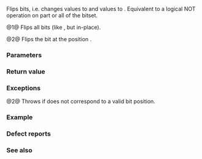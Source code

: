 {{cpp/utility/bitset/title|flip}}
{{cpp/utility/bitset/navbar}}
{{dcl begin}}
{{dcla|num=1|noexcept=c++11|constexpr=c++23|1=
bitset&amp; flip();
}}
{{dcla|num=2|constexpr=c++23|
bitset&amp; flip( std::size_t pos );
}}
{{dcl end}}

Flips bits, i.e. changes {{c|true}} values to {{c|false}} and {{c|false}} values to {{c|true}}.   Equivalent to a logical NOT operation on part or all of the bitset.

@1@ Flips all bits (like {{lc|operator~}}, but in-place).

@2@ Flips the bit at the position {{c|pos}}.

===Parameters===
{{par begin}}
{{par|pos|the position of the bit to flip}}
{{par end}}

===Return value===
{{c|*this}}

===Exceptions===
@2@ Throws {{lc|std::out_of_range}} if {{c|pos}} does not correspond to a valid bit position.

===Example===
{{example
|code=
#include &lt;bitset&gt;
#include &lt;iostream&gt;

int main()
{
    std::bitset&lt;4&gt; flops;
    
    std::cout &lt;&lt; flops &lt;&lt; '\n'
              &lt;&lt; flops.flip(0) &lt;&lt; '\n'
              &lt;&lt; flops.flip(2) &lt;&lt; '\n'
              &lt;&lt; flops.flip() &lt;&lt; '\n';
}
|output=
0000
0001
0101
1010
}}

===Defect reports===
{{dr list begin}}
{{dr list item|wg=lwg|dr=2250|std=C++98|before=the behavior was undefined if {{c|pos}} does&lt;br&gt;not correspond to a valid bit position|after=always throws an&lt;br&gt;exception in this case}}
{{dr list end}}

===See also===
{{dsc begin}}
{{dsc inc|cpp/utility/bitset/dsc set}}
{{dsc inc|cpp/utility/bitset/dsc reset}}
{{dsc inc|cpp/utility/bitset/dsc operator logic}}
{{dsc inc|cpp/container/vector_bool/dsc flip}}
{{dsc end}}

{{langlinks|de|es|fr|it|ja|pt|ru|zh}}